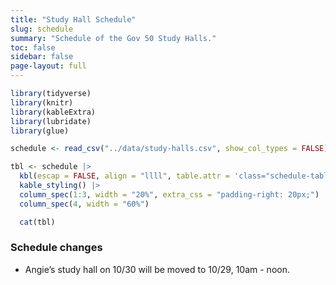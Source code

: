 ```yaml
---
title: "Study Hall Schedule"
slug: schedule
summary: "Schedule of the Gov 50 Study Halls."
toc: false
sidebar: false
page-layout: full
---
```


 
```r
library(tidyverse)
library(knitr)
library(kableExtra)
library(lubridate)
library(glue)

schedule <- read_csv("../data/study-halls.csv", show_col_types = FALSE) 
```
 
```r
tbl <- schedule |>
  kbl(escap = FALSE, align = "llll", table.attr = 'class="schedule-table"') |>
  kable_styling() |>
  column_spec(1:3, width = "20%", extra_css = "padding-right: 20px;") |>  
  column_spec(4, width = "60%")

  cat(tbl)
```

 
### Schedule changes

- Angie's study hall on 10/30 will be moved to 10/29, 10am - noon. 
